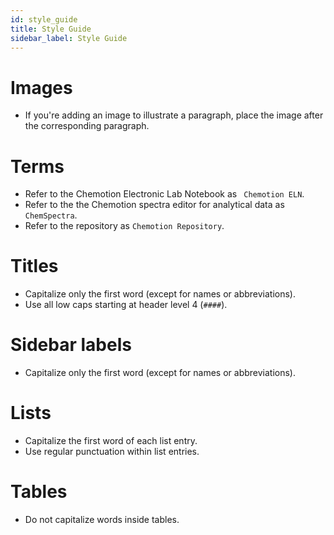 ```yaml
---
id: style_guide
title: Style Guide
sidebar_label: Style Guide
---
```


# Images

- If you're adding an image to illustrate a paragraph, place the image after the corresponding paragraph.

# Terms

- Refer to the Chemotion Electronic Lab Notebook as ` Chemotion ELN`.
- Refer to the the Chemotion spectra editor for analytical data as `ChemSpectra`.
- Refer to the repository as `Chemotion Repository`.

# Titles

- Capitalize only the first word (except for names or abbreviations).
- Use all low caps starting at header level 4 (`####`).

# Sidebar labels

- Capitalize only the first word (except for names or abbreviations).

# Lists

- Capitalize the first word of each list entry.
- Use regular punctuation within list entries.

# Tables

- Do not capitalize words inside tables.
